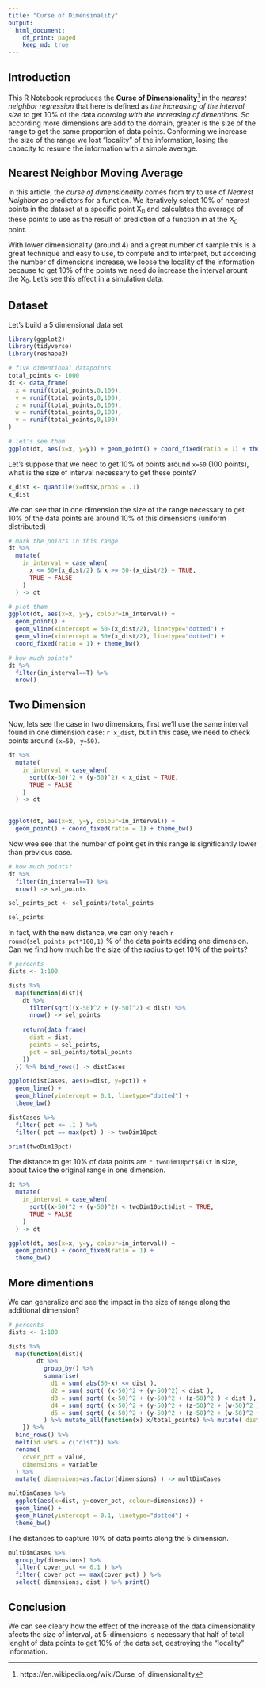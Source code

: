 ```yaml
---
title: "Curse of Dimensinality"
output:
  html_document:
    df_print: paged
    keep_md: true
---
```


## Introduction

This R Notebook reproduces the **Curse of Dimensionality**[^1] in the _nearest neighbor regression_ that here is defined as *the increasing of the interval size* to get 10% of the data *acording with the increasing of dimentions*. So according more dimensions are add to the domain, greater is the size of the range to get the same proportion of data points. Conforming we increase the size of the range we lost "locality" of the information, losing the capacity to resume the information with a simple average.

## Nearest Neighbor Moving Average

In this article, the _curse of dimensionality_ comes from try to use of _Nearest Neighbor_ as predictors for a function. We iteratively select 10% of nearest points in the dataset at a specific point X~0~ and calculates the average of these points to use as the result of  prediction of a function in at the X~0~ point.

With lower dimensionality (around 4) and a great number of sample this is a great technique and easy to use, to compute and to interpret, but according the number of dimensions increase, we loose the locality of the information because to get 10% of the points we need do increase the interval arount the X~0~. Let's see this effect in a simulation data.

## Dataset

Let's build a 5 dimensional data set 

```r
library(ggplot2)
library(tidyverse)
library(reshape2)
```

```r
# five dimentional datapoints
total_points <- 1000
dt <- data_frame(
  x = runif(total_points,0,100),
  y = runif(total_points,0,100),
  z = runif(total_points,0,100),
  w = runif(total_points,0,100),
  v = runif(total_points,0,100)
)

# let's see them
ggplot(dt, aes(x=x, y=y)) + geom_point() + coord_fixed(ratio = 1) + theme_bw()

```

Let's suppose that we need to get 10% of points around `x=50` (100 points), what is the size of interval necessary to get these points?

```r
x_dist <- quantile(x=dt$x,probs = .1)
x_dist
```

We can see that in one dimension the size of the range necessary to get 10% of the data points are around 10% of this dimensions (uniform distributed)

```r

# mark the points in this range
dt %>%
  mutate(
    in_interval = case_when(
      x <= 50+(x_dist/2) & x >= 50-(x_dist/2) ~ TRUE,
      TRUE ~ FALSE
    )
  ) -> dt

# plot them
ggplot(dt, aes(x=x, y=y, colour=in_interval)) +
  geom_point() +
  geom_vline(xintercept = 50-(x_dist/2), linetype="dotted") +
  geom_vline(xintercept = 50+(x_dist/2), linetype="dotted") +
  coord_fixed(ratio = 1) + theme_bw()

# how much points?
dt %>%
  filter(in_interval==T) %>%
  nrow()

```

## Two Dimension

Now, lets see the case in two dimensions, first we'll use the same interval found in one dimension case: `r x_dist`, but in this case, we need to check points around `(x=50, y=50)`.

```r

dt %>%
  mutate(
    in_interval = case_when(
      sqrt((x-50)^2 + (y-50)^2) < x_dist ~ TRUE,
      TRUE ~ FALSE
    )
  ) -> dt
      

ggplot(dt, aes(x=x, y=y, colour=in_interval)) +
  geom_point() + coord_fixed(ratio = 1) + theme_bw()
```

Now wee see that the number of point get in this range is significantly lower than previous case.

```r
# how much points?
dt %>%
  filter(in_interval==T) %>%
  nrow() -> sel_points

sel_points_pct <- sel_points/total_points

sel_points

```

In fact, with the new distance, we can only reach `r round(sel_points_pct*100,1)` % of the data points adding one dimension. Can we find how much be the size of the radius to get 10% of the points?

```r

# percents 
dists <- 1:100

dists %>%
  map(function(dist){
    dt %>%
      filter(sqrt((x-50)^2 + (y-50)^2) < dist) %>%
      nrow() -> sel_points
    
    return(data_frame(
      dist = dist,
      points = sel_points,
      pct = sel_points/total_points
    ))
  }) %>% bind_rows() -> distCases

ggplot(distCases, aes(x=dist, y=pct)) +
  geom_line() +
  geom_hline(yintercept = 0.1, linetype="dotted") + 
  theme_bw()

distCases %>%
  filter( pct <= .1 ) %>%
  filter( pct == max(pct) ) -> twoDim10pct

print(twoDim10pct)

```

The distance to get 10% of data points are `r twoDim10pct$dist` in size, about twice the original range in one dimension.

```r
dt %>%
  mutate(
    in_interval = case_when(
      sqrt((x-50)^2 + (y-50)^2) < twoDim10pct$dist ~ TRUE,
      TRUE ~ FALSE
    )
  ) -> dt

ggplot(dt, aes(x=x, y=y, colour=in_interval)) +
  geom_point() + coord_fixed(ratio = 1) +
  theme_bw()

```

## More dimentions

We can generalize and see the impact in the size of range along the additional dimension?

```r
# percents 
dists <- 1:100

dists %>%
  map(function(dist){
        dt %>% 
          group_by() %>%
          summarise(
            d1 = sum( abs(50-x) <= dist ),
            d2 = sum( sqrt( (x-50)^2 + (y-50)^2) < dist ),
            d3 = sum( sqrt( (x-50)^2 + (y-50)^2 + (z-50)^2 ) < dist ),
            d4 = sum( sqrt( (x-50)^2 + (y-50)^2 + (z-50)^2 + (w-50)^2 ) < dist ),
            d5 = sum( sqrt( (x-50)^2 + (y-50)^2 + (z-50)^2 + (w-50)^2 + (v-50)^2 ) < dist )
          ) %>% mutate_all(function(x) x/total_points) %>% mutate( dist=dist )
    }) %>%
  bind_rows() %>% 
  melt(id.vars = c("dist")) %>%
  rename( 
    cover_pct = value,
    dimensions = variable
  ) %>%
  mutate( dimensions=as.factor(dimensions) ) -> multDimCases

multDimCases %>%
  ggplot(aes(x=dist, y=cover_pct, colour=dimensions)) +
  geom_line() +
  geom_hline(yintercept = 0.1, linetype="dotted") + 
  theme_bw() 
```

The distances to capture 10% of data points along the 5 dimension.

```r
multDimCases %>% 
  group_by(dimensions) %>%
  filter( cover_pct <= 0.1 ) %>%
  filter( cover_pct == max(cover_pct) ) %>%
  select( dimensions, dist ) %>% print()
```

## Conclusion

We can see cleary how the effect of the increase of the data dimensionality afects the size of interval, at 5-dimensions is necessary that half of total lenght of data points to get 10% of the data set, destroying the "locality" information. 

[^1]: https://en.wikipedia.org/wiki/Curse_of_dimensionality
